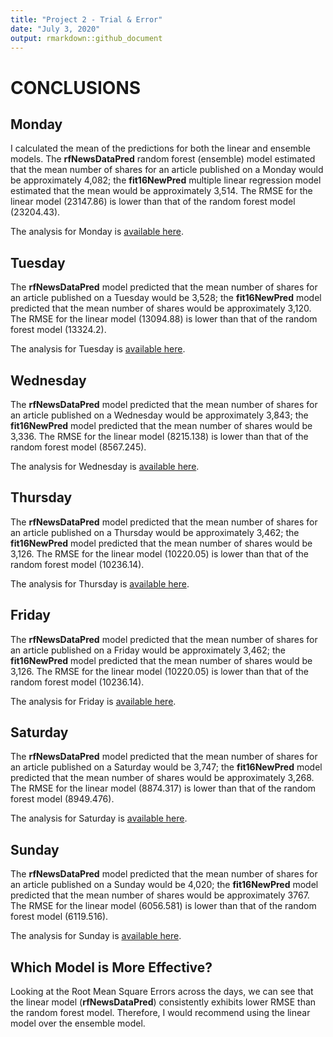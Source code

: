 ```yaml
---
title: "Project 2 - Trial & Error"
date: "July 3, 2020"
output: rmarkdown::github_document
---
```

# CONCLUSIONS
## Monday
I calculated the mean of the predictions for both the linear and ensemble models. The **rfNewsDataPred** random forest (ensemble) model estimated that the mean number of shares for an article published on a Monday would be approximately 4,082; the **fit16NewPred** multiple linear regression model estimated that the mean would be approximately 3,514. The RMSE for the linear model (23147.86) is lower than that of the random forest model (23204.43).

The analysis for Monday is [available here](Monday.md).

## Tuesday
The **rfNewsDataPred** model predicted that the mean number of shares for an article published on a Tuesday would be 3,528; the **fit16NewPred** model predicted that the mean number of shares would be approximately 3,120. The RMSE for the linear model (13094.88) is lower than that of the random forest model (13324.2).

The analysis for Tuesday is [available here](Tuesday.md).

## Wednesday
The **rfNewsDataPred** model predicted that the mean number of shares for an article published on a Wednesday would be approximately 3,843; the **fit16NewPred** model predicted that the mean number of shares would be 3,336. The RMSE for the linear model (8215.138) is lower than that of the random forest model (8567.245). 

The analysis for Wednesday is [available here](Wednesday.md).

## Thursday
The **rfNewsDataPred** model predicted that the mean number of shares for an article published on a Thursday would be approximately 3,462; the **fit16NewPred** model predicted that the mean number of shares would be 3,126. The RMSE for the linear model (10220.05) is lower than that of the random forest model (10236.14).

The analysis for Thursday is [available here](Thursday.md).

## Friday
The **rfNewsDataPred** model predicted that the mean number of shares for an article published on a Friday would be approximately 3,462; the **fit16NewPred** model predicted that the mean number of shares would be 3,126. The RMSE for the linear model (10220.05) is lower than that of the random forest model (10236.14).

The analysis for Friday is [available here](Friday.md).

## Saturday
The **rfNewsDataPred** model predicted that the mean number of shares for an article published on a Saturday would be 3,747; the **fit16NewPred** model predicted that the mean number of shares would be approximately 3,268. The RMSE for the linear model (8874.317) is lower than that of the random forest model (8949.476).

The analysis for Saturday is [available here](Saturday.md).

## Sunday
The **rfNewsDataPred** model predicted that the mean number of shares for an article published on a Sunday would be 4,020; the **fit16NewPred** model predicted that the mean number of shares would be approximately 3767.  The RMSE for the linear model (6056.581) is lower than that of the random forest model (6119.516).

The analysis for Sunday is [available here](Sunday.md).

## Which Model is More Effective? 
Looking at the Root Mean Square Errors across the days, we can see that the linear model (**rfNewsDataPred**) consistently exhibits lower RMSE than the random forest model. Therefore, I would recommend using the linear model over the ensemble model. 